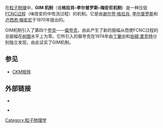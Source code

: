 在[[粒子物理|粒子物理]]中，'''GIM 机制'''（或'''格拉肖–李尔普罗斯–梅安尼机制'''）是一种压低[[味改变的中性流|FCNC过程]]（味改变的中性流过程）的机制。它是由[[谢尔登·格拉肖|谢尔登·格拉肖]], [[李尔普罗斯|李尔普罗斯]]和[[卢西恩·梅安尼|卢西恩·梅安尼]]于1970年提出的。

GIM机制引入了第四个[[夸克|夸克]]——[[粲夸克|粲夸克]]，由此产生了新的振幅从而使FCNC过程的总振幅在[[费曼图|树图]]水平上为零。它所引入的粲夸克在1974年由[[丁肇中|丁肇中]]和[[伯頓·里克特|伯頓·里克特]]分别独立发现，由此证实了GIM机制。

== 参见 ==
*[[CKM矩阵|CKM矩阵]]

== 外部链接 ==
* {{cite journal
 |doi=10.1103/PhysRevD.2.1285
 |author=S.L. Glashow, J. Iliopoulos, L. Maiani
 |year=1970
 |title=Weak Interactions with Lepton–Hadron Symmetry
 |journal=[[Physical_Review_D|Physical Review D]]
 |volume=2 |pages=1285
}}

* {{cite book
 |author=Bettini, A.
 |year=2008
 |chapter=Weak interactions
 |title=Introduction to elementary particle physics
 |url=https://archive.org/details/introductiontoel00bett
 |pages=[https://archive.org/details/introductiontoel00bett/page/n275 260]
 |edition=2nd
 |publisher=Cambridge Univ Pr
 |isbn=978-0-521-88021-3
}}

[[Category:粒子物理学|Category:粒子物理学]]
{{physics-stub}}